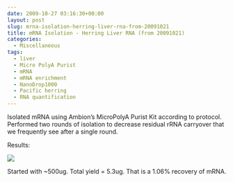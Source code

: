 ```yaml
---
date: 2009-10-27 03:16:30+00:00
layout: post
slug: mrna-isolation-herring-liver-rna-from-20091021
title: mRNA Isolation - Herring Liver RNA (from 20091021)
categories:
  - Miscellaneous
tags:
  - liver
  - Micro PolyA Purist
  - mRNA
  - mRNA enrichment
  - NanoDrop1000
  - Pacific herring
  - RNA quantification
---
```


Isolated mRNA using Ambion's MicroPolyA Purist Kit according to protocol. Performed two rounds of isolation to decrease residual rRNA carryover that we frequently see after a single round.

Results:

![](https://eagle.fish.washington.edu/Arabidopsis/RNA%20Spec%20Readings/20091026%20mRNA%20SJW.jpg)

Started with ~500ug. Total yield = 5.3ug. That is a 1.06% recovery of mRNA.
